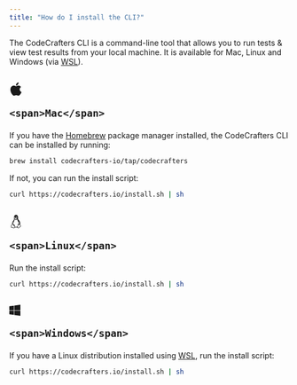 ```yaml
---
title: "How do I install the CLI?"
---
```


The CodeCrafters CLI is a command-line tool that allows you to run tests & view test results
from your local machine. It is available for Mac, Linux and Windows (via [WSL](https://learn.microsoft.com/en-us/windows/wsl/install)).

<h2>
  <div className={"flex items-center"}>
    <svg fill="currentColor" className="relative top-[-2px] mr-2" width="24" height="24" viewBox="0 0 24 24"> <path d="M22 17.607c-.786 2.28-3.139 6.317-5.563 6.361-1.608.031-2.125-.953-3.963-.953-1.837 0-2.412.923-3.932.983-2.572.099-6.542-5.827-6.542-10.995 0-4.747 3.308-7.1 6.198-7.143 1.55-.028 3.014 1.045 3.959 1.045.949 0 2.727-1.29 4.596-1.101.782.033 2.979.315 4.389 2.377-3.741 2.442-3.158 7.549.858 9.426zm-5.222-17.607c-2.826.114-5.132 3.079-4.81 5.531 2.612.203 5.118-2.725 4.81-5.531z"></path>
    </svg>

    <span>Mac</span>
  </div>
</h2>

If you have the [Homebrew](https://brew.sh/) package manager installed, the CodeCrafters CLI can be installed by
running:

```bash
brew install codecrafters-io/tap/codecrafters
```

If not, you can run the install script:

```bash
curl https://codecrafters.io/install.sh | sh
```

<h2>
  <div className={"flex items-center"}>
    <svg fill="currentColor" className="relative top-[-2px] mr-2" width="24" height="24" viewBox="0 0 24 24"> <path d="M20.581 19.049c-.55-.446-.336-1.431-.907-1.917.553-3.365-.997-6.331-2.845-8.232-1.551-1.595-1.051-3.147-1.051-4.49 0-2.146-.881-4.41-3.55-4.41-2.853 0-3.635 2.38-3.663 3.738-.068 3.262.659 4.11-1.25 6.484-2.246 2.793-2.577 5.579-2.07 7.057-.237.276-.557.582-1.155.835-1.652.72-.441 1.925-.898 2.78-.13.243-.192.497-.192.74 0 .75.596 1.399 1.679 1.302 1.461-.13 2.809.905 3.681.905.77 0 1.402-.438 1.696-1.041 1.377-.339 3.077-.296 4.453.059.247.691.917 1.141 1.662 1.141 1.631 0 1.945-1.849 3.816-2.475.674-.225 1.013-.879 1.013-1.488 0-.39-.139-.761-.419-.988zm-9.147-10.465c-.319 0-.583-.258-1-.568-.528-.392-1.065-.618-1.059-1.03 0-.283.379-.37.869-.681.526-.333.731-.671 1.249-.671.53 0 .69.268 1.41.579.708.307 1.201.427 1.201.773 0 .355-.741.609-1.158.868-.613.378-.928.73-1.512.73zm1.665-5.215c.882.141.981 1.691.559 2.454l-.355-.145c.184-.543.181-1.437-.435-1.494-.391-.036-.643.48-.697.922-.153-.064-.32-.11-.523-.127.062-.923.658-1.737 1.451-1.61zm-3.403.331c.676-.168 1.075.618 1.078 1.435l-.31.19c-.042-.343-.195-.897-.579-.779-.411.128-.344 1.083-.115 1.279l-.306.17c-.42-.707-.419-2.133.232-2.295zm-2.115 19.243c-1.963-.893-2.63-.69-3.005-.69-.777 0-1.031-.579-.739-1.127.248-.465.171-.952.11-1.343-.094-.599-.111-.794.478-1.052.815-.346 1.177-.791 1.447-1.124.758-.937 1.523.537 2.15 1.85.407.851 1.208 1.282 1.455 2.225.227.871-.71 1.801-1.896 1.261zm6.987-1.874c-1.384.673-3.147.982-4.466.299-.195-.563-.507-.927-.843-1.293.539-.142.939-.814.46-1.489-.511-.721-1.555-1.224-2.61-2.04-.987-.763-1.299-2.644.045-4.746-.655 1.862-.272 3.578.057 4.069.068-.988.146-2.638 1.496-4.615.681-.998.691-2.316.706-3.14l.62.424c.456.337.838.708 1.386.708.81 0 1.258-.466 1.882-.853.244-.15.613-.302.923-.513.52 2.476 2.674 5.454 2.795 7.15.501-1.032-.142-3.514-.142-3.514.842 1.285.909 2.356.946 3.67.589.241 1.221.869 1.279 1.696l-.245-.028c-.126-.919-2.607-2.269-2.83-.539-1.19.181-.757 2.066-.997 3.288-.11.559-.314 1.001-.462 1.466zm4.846-.041c-.985.38-1.65 1.187-2.107 1.688-.88.966-2.044.503-2.168-.401-.131-.966.36-1.493.572-2.574.193-.987-.023-2.506.431-2.668.295 1.753 2.066 1.016 2.47.538.657 0 .712.222.859.837.092.385.219.709.578 1.09.418.447.29 1.133-.635 1.49zm-8-13.006c-.651 0-1.138-.433-1.534-.769-.203-.171.05-.487.253-.315.387.328.777.675 1.281.675.607 0 1.142-.519 1.867-.805.247-.097.388.285.143.382-.704.277-1.269.832-2.01.832z"></path>
    </svg>

    <span>Linux</span>
  </div>
</h2>

Run the install script:

```bash
curl https://codecrafters.io/install.sh | sh
```

<h2>
  <div className={"flex items-center"}>
    <svg fill="currentColor" className="relative top-[-2px] mr-2" width="20" height="20" viewBox="0 0 24 24"> <path d="M0 12v-8.646l10-1.355v10.001h-10zm11 0h13v-12l-13 1.807v10.193zm-1 1h-10v7.646l10 1.355v-9.001zm1 0v9.194l13 1.806v-11h-13z"></path>
    </svg>

    <span>Windows</span>
  </div>
</h2>

If you have a Linux distribution installed using [WSL](https://learn.microsoft.com/en-us/windows/wsl/install), run the install script:

```bash
curl https://codecrafters.io/install.sh | sh
```
